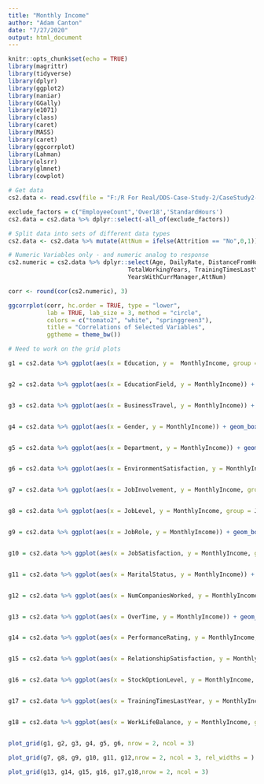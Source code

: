 ```yaml
---
title: "Monthly Income"
author: "Adam Canton"
date: "7/27/2020"
output: html_document
---
```


```r
knitr::opts_chunk$set(echo = TRUE)
library(magrittr)
library(tidyverse)
library(dplyr)
library(ggplot2)
library(naniar)
library(GGally)
library(e1071)
library(class)
library(caret)
library(MASS)
library(caret)
library(ggcorrplot)
library(Lahman)
library(olsrr)
library(glmnet)
library(cowplot)

```

```r
# Get data
cs2.data <- read.csv(file = "F:/R For Real/DDS-Case-Study-2/CaseStudy2-data.csv", sep = ",", header = TRUE)

exclude_factors = c("EmployeeCount",'Over18','StandardHours')
cs2.data = cs2.data %>% dplyr::select(-all_of(exclude_factors))

# Split data into sets of different data types 
cs2.data <- cs2.data %>% mutate(AttNum = ifelse(Attrition == "No",0,1))

# Numeric Variables only - and numeric analog to response
cs2.numeric = cs2.data %>% dplyr::select(Age, DailyRate, DistanceFromHome, HourlyRate, MonthlyIncome, MonthlyRate, NumCompaniesWorked, PercentSalaryHike,
                                  TotalWorkingYears, TrainingTimesLastYear, YearsAtCompany, YearsInCurrentRole, YearsSinceLastPromotion,
                                  YearsWithCurrManager,AttNum)
```

```r
corr <- round(cor(cs2.numeric), 3)

ggcorrplot(corr, hc.order = TRUE, type = "lower",
           lab = TRUE, lab_size = 3, method = "circle",
           colors = c("tomato2", "white", "springgreen3"),
           title = "Correlations of Selected Variables",
           ggtheme = theme_bw())

```

```r

# Need to work on the grid plots

g1 = cs2.data %>% ggplot(aes(x = Education, y =  MonthlyIncome, group = Education)) + geom_boxplot()


g2 = cs2.data %>% ggplot(aes(x = EducationField, y = MonthlyIncome)) + geom_boxplot()


g3 = cs2.data %>% ggplot(aes(x = BusinessTravel, y = MonthlyIncome)) + geom_boxplot()


g4 = cs2.data %>% ggplot(aes(x = Gender, y = MonthlyIncome)) + geom_boxplot()


g5 = cs2.data %>% ggplot(aes(x = Department, y = MonthlyIncome)) + geom_boxplot()


g6 = cs2.data %>% ggplot(aes(x = EnvironmentSatisfaction, y = MonthlyIncome, group = EnvironmentSatisfaction)) + geom_boxplot()


g7 = cs2.data %>% ggplot(aes(x = JobInvolvement, y = MonthlyIncome, group = JobInvolvement)) + geom_boxplot()


g8 = cs2.data %>% ggplot(aes(x = JobLevel, y = MonthlyIncome, group = JobLevel)) + geom_boxplot()


g9 = cs2.data %>% ggplot(aes(x = JobRole, y = MonthlyIncome)) + geom_boxplot() + theme(axis.text.x = element_text(angle = 90, vjust = 0.65, hjust = 1))


g10 = cs2.data %>% ggplot(aes(x = JobSatisfaction, y = MonthlyIncome, group = JobSatisfaction)) + geom_boxplot()


g11 = cs2.data %>% ggplot(aes(x = MaritalStatus, y = MonthlyIncome)) + geom_boxplot()


g12 = cs2.data %>% ggplot(aes(x = NumCompaniesWorked, y = MonthlyIncome, group = NumCompaniesWorked)) + geom_boxplot()


g13 = cs2.data %>% ggplot(aes(x = OverTime, y = MonthlyIncome)) + geom_boxplot()


g14 = cs2.data %>% ggplot(aes(x = PerformanceRating, y = MonthlyIncome, group = PerformanceRating)) + geom_boxplot()


g15 = cs2.data %>% ggplot(aes(x = RelationshipSatisfaction, y = MonthlyIncome, group = RelationshipSatisfaction)) + geom_boxplot()


g16 = cs2.data %>% ggplot(aes(x = StockOptionLevel, y = MonthlyIncome, group = StockOptionLevel)) + geom_boxplot()


g17 = cs2.data %>% ggplot(aes(x = TrainingTimesLastYear, y = MonthlyIncome, group = TrainingTimesLastYear)) + geom_boxplot()


g18 = cs2.data %>% ggplot(aes(x = WorkLifeBalance, y = MonthlyIncome, group = WorkLifeBalance)) + geom_boxplot()


plot_grid(g1, g2, g3, g4, g5, g6, nrow = 2, ncol = 3)

plot_grid(g7, g8, g9, g10, g11, g12,nrow = 2, ncol = 3, rel_widths = )

plot_grid(g13, g14, g15, g16, g17,g18,nrow = 2, ncol = 3)
```


```r

```


